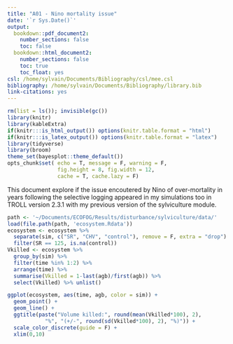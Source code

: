 ```yaml
---
title: "A01 - Nino mortality issue"
date: '`r Sys.Date()`'
output:
  bookdown::pdf_document2:
    number_sections: false
    toc: false
  bookdown::html_document2:
    number_sections: false
    toc: true
    toc_float: yes
csl: /home/sylvain/Documents/Bibliography/csl/mee.csl
bibliography: /home/sylvain/Documents/Bibliography/library.bib
link-citations: yes
---
```


```r
rm(list = ls()); invisible(gc())
library(knitr)
library(kableExtra)
if(knitr:::is_html_output()) options(knitr.table.format = "html") 
if(knitr:::is_latex_output()) options(knitr.table.format = "latex") 
library(tidyverse)
library(broom)
theme_set(bayesplot::theme_default())
opts_chunk$set( echo = T, message = F, warning = F, 
                fig.height = 8, fig.width = 12,
                cache = T, cache.lazy = F)
```


This document explore if the issue encoutered by Nino of over-mortality in years following the selective logging appeared in my simulations too in TROLL version 2.3.1 with my previous version of the sylviculture module.

```r
path <- '~/Documents/ECOFOG/Results/disturbance/sylviculture/data/'
load(file.path(path, 'ecosystem.Rdata'))
ecosystem <- ecosystem %>% 
  separate(sim, c("SR", "CHV", "control"), remove = F, extra = "drop") %>% 
  filter(SR == 125, is.na(control))
Vkilled <- ecosystem %>% 
  group_by(sim) %>% 
  filter(time %in% 1:2) %>% 
  arrange(time) %>% 
  summarise(Vkilled = 1-last(agb)/first(agb)) %>% 
  select(Vkilled) %>% unlist()
```

```r
ggplot(ecosystem, aes(time, agb, color = sim)) +
  geom_point() +
  geom_line() +
  ggtitle(paste("Volume killed:", round(mean(Vkilled*100), 2), 
            "%", "(+/-", round(sd(Vkilled*100), 2), "%)")) +
  scale_color_discrete(guide = F) +
  xlim(0,10)
```

